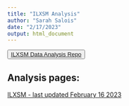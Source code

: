 ```yaml
---
title: "ILXSM Analysis"
author: "Sarah Salois"
date: "2/17/2023"
output: html_document
---
```

<button>
    <a href="https://github.com/SSalois1/ILXSM"> ILXSM Data Analysis Repo </a>
</button>
 
  <!-- ADD LINKS BELOW, note, using the RMD link syntax will open the presentation in the same tab, which is annoying. Use the html with the "_blank" to fix that behavior --> 
  
## Analysis pages:
 
<a href="https://ssalois1.github.io/preliminary_results/ilxsm_stats_and_maps.html" target="_blank"> ILXSM - last updated February 16 2023 </a>
  
  
  